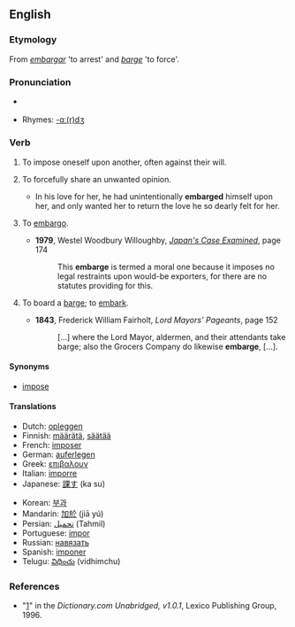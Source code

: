 ==English==

===Etymology===
From {{S.}} ''[[embargar]]'' 'to arrest' and {{E.}} ''[[barge]]'' 'to force'.

===Pronunciation===
* {{a|RP|US}} {{IPA|/əmˈbɑrdʒ/}}
*Rhymes: [[Rhymes:English:-ɑː(r)dʒ|-ɑː(r)dʒ]]

===Verb===
{{en-verb|embarg|es}}

# {{rfv-sense}} {{transitive}} To impose oneself upon another, often against their will.
# {{rfv-sense}} {{transitive}} To forcefully share an unwanted opinion.
#*In his love for her, he had unintentionally '''embarged''' himself upon her, and only wanted her to return the love he so dearly felt for her.
# {{transitive}} To [[embargo]].
#*'''1979''', Westel Woodbury Willoughby, ''[http://books.google.com/books?id=7J2ua2xblxcC&pg=PA174&dq=embarge&ei=ekJcR-23II3GiQH-nviHBA&sig=tk4ooNpsLxGDMAKyY7MqEWI8Crw Japan's Case Examined]'', page 174
#*: This '''embarge''' is termed a moral one because it imposes no legal restraints upon would-be exporters, for there are no statutes providing for this. 
# {{intransitive}} To board a [[barge]]; to [[embark]].
#*'''1843''', Frederick William Fairholt, ''Lord Mayors' Pageants'', page 152
#*: [...] where the Lord Mayor, aldermen, and their attendants take barge; also the Grocers Company do likewise '''embarge''', [...].


====Synonyms====
*[[impose]]

====Translations====
{{trans-top}}
*Dutch:  [[opleggen]]
*Finnish: [[määrätä]], [[säätää]]
*French: [[imposer]]
*German: [[auferlegen]]
*Greek: [[επιβαλουν]]
*Italian: [[imporre]]
*Japanese: [[課す]] (ka su)
{{trans-mid}}
*Korean: [[부과]]
*Mandarin: [[加於]] (jiā yú)
*Persian: [[تحمیل]] (Tahmil)
*Portuguese: [[impor]]
*Russian: [[навязать]]
*Spanish: [[imponer]]
*Telugu: [[విధించు]] (vidhimchu)
{{trans-bottom}}

===References===
*"[http://dictionary.reference.com/browse/embarge]" in the ''Dictionary.com Unabridged, v1.0.1'', Lexico Publishing Group, 1996.